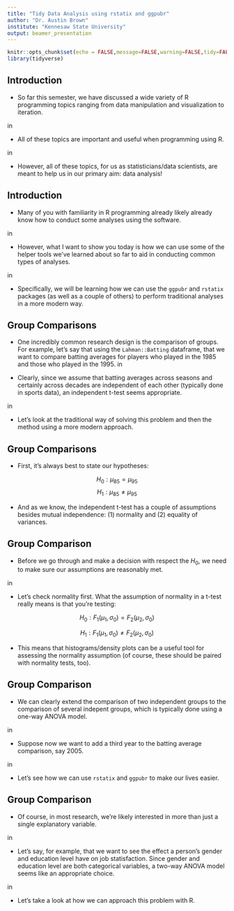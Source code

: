 ```yaml
---
title: "Tidy Data Analysis using rstatix and ggpubr"
author: "Dr. Austin Brown"
institute: "Kennesaw State University"
output: beamer_presentation
---
```


```r
knitr::opts_chunk$set(echo = FALSE,message=FALSE,warning=FALSE,tidy=FALSE)
library(tidyverse)
```

## Introduction

- So far this semester, we have discussed a wide variety of R programming topics ranging from data manipulation and visualization to iteration. 

\vskip 0.10 in

- All of these topics are important and useful when programming using R.

\vskip 0.10 in

- However, all of these topics, for us as statisticians/data scientists, are meant to help us in our primary aim: data analysis!

## Introduction

- Many of you with familiarity in R programming already likely already know how to conduct some analyses using the software.

\vskip 0.10 in

- However, what I want to show you today is how we can use some of the helper tools we've learned about so far to aid in conducting common types of analyses.

\vskip 0.10 in

- Specifically, we will be learning how we can use the `ggpubr` and `rstatix` packages (as well as a couple of others) to perform traditional analyses in a more modern way.

## Group Comparisons

- One incredibly common research design is the comparison of groups. For example, let's say that using the `Lahman::Batting` dataframe, that we want to compare batting averages for players who played in the 1985 and those who played in the 1995.
\vskip 0.10 in

- Clearly, since we assume that batting averages across seasons and certainly across decades are independent of each other (typically done in sports data), an independent t-test seems appropriate. 

\vskip 0.10 in

- Let's look at the traditional way of solving this problem and then the method using a more modern approach.

## Group Comparisons

- First, it's always best to state our hypotheses:

$$ H_0: \mu_{85} = \mu_{95} $$
$$ H_1: \mu_{85} \neq\mu_{95} $$

- And as we know, the independent t-test has a couple of assumptions besides mutual independence: (1) normality and (2) equality of variances. 

## Group Comparison

- Before we go through and make a decision with respect the $H_0$, we need to make sure our assumptions are reasonably met.

\vskip 0.10 in

- Let's check normality first. What the assumption of normality in a t-test really means is that you're testing:

$$ H_0: F_1(\mu_1,\sigma_0) = F_2(\mu_2,\sigma_0) $$

$$ H_1: F_1(\mu_1,\sigma_0) \neq F_2(\mu_2,\sigma_0) $$

- This means that histograms/density plots can be a useful tool for assessing the normality assumption (of course, these should be paired with normality tests, too).

## Group Comparison

- We can clearly extend the comparison of two independent groups to the comparison of several indepent groups, which is typically done using a one-way ANOVA model. 

\vskip 0.10 in

- Suppose now we want to add a third year to the batting average comparison, say 2005.

\vskip 0.10 in

- Let's see how we can use `rstatix` and `ggpubr` to make our lives easier.

## Group Comparison

- Of course, in most research, we're likely interested in more than just a single explanatory variable.

\vskip 0.10 in

- Let's say, for example, that we want to see the effect a person's gender and education level have on job statisfaction. Since gender and education level are both categorical variables, a two-way ANOVA model seems like an appropriate choice. 

\vskip 0.10 in

- Let's take a look at how we can approach this problem with R. 